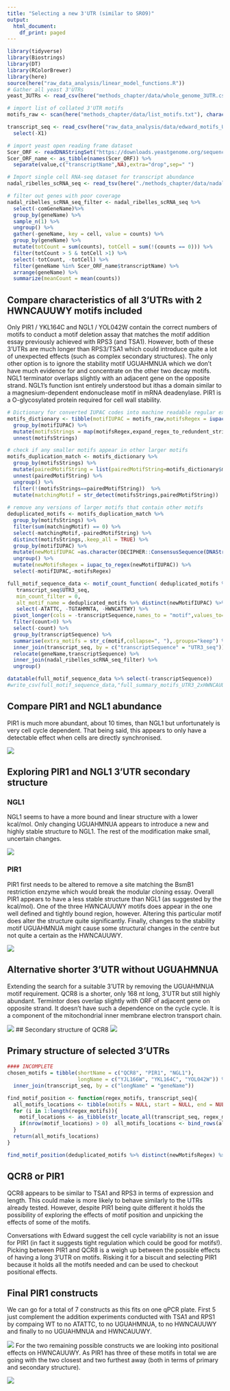 ```yaml
---
title: "Selecting a new 3'UTR (similar to SRO9)"
output:
  html_document:
    df_print: paged
---
```



```r
library(tidyverse)
library(Biostrings)
library(DT)
library(RColorBrewer)
library(here)
source(here("raw_data_analysis/linear_model_functions.R"))
# Gather all yeast 3'UTRs
yeast_3UTRs <- read_csv(here("methods_chapter/data/whole_genome_3UTR.csv"))

# import list of collated 3'UTR motifs
motifs_raw <- scan(here("methods_chapter/data/list_motifs.txt"), character())

transcript_seq <- read_csv(here("raw_data_analysis/data/edward_motifs_UTR3_2xHWNCAUUWY_maxlength300.csv")) %>% 
  select(-X1)

# import yeast open reading frame dataset
Scer_ORF <- readDNAStringSet("https://downloads.yeastgenome.org/sequence/S288C_reference/orf_dna/orf_coding_all.fasta.gz")
Scer_ORF_name <- as_tibble(names(Scer_ORF)) %>%
  separate(value,c("transcriptName",NA),extra="drop",sep=" ")

# Import single cell RNA-seq dataset for transcript abundance
nadal_ribelles_scRNA_seq <- read_tsv(here("./methods_chapter/data/nadal_ribelles_scRNA.tab"))

# filter out genes with poor coverage
nadal_ribelles_scRNA_seq_filter <- nadal_ribelles_scRNA_seq %>%
  select(-comGeneName)%>%
  group_by(geneName) %>%
  sample_n(1) %>%
  ungroup() %>%
  gather(-geneName, key = cell, value = counts) %>%
  group_by(geneName) %>%
  mutate(totCount = sum(counts), totCell = sum(!(counts == 0))) %>%
  filter(totCount > 5 & totCell >1) %>%
  select(-totCount, -totCell) %>%
  filter(geneName %in% Scer_ORF_name$transcriptName) %>%
  arrange(geneName) %>%
  summarize(meanCount = mean(counts))
```
## Compare characteristics of all 3'UTRs with 2 HWNCAUUWY motifs included
Only PIR1 / YKL164C and NGL1 / YOL042W contain the correct numbers of motifs to conduct a motif deletion assay that matches the motif addition essay previously achieved with RPS3 (and TSA1). However, both of these 3'UTRs are much longer than RPS3/TSA1 which could introduce quite a lot of unexpected effects (such as complex secondary structures). The only other option is to ignore the stability motif UGUAHMNUA which we don't have much evidence for and concentrate on the other two decay motifs. NGL1 terminator overlaps slightly with an adjacent gene on the opposite strand. NGL1's function isnt entirely understood but ithas a domain similar to a magnesium-dependent endonuclease motif in mRNA deadenylase. PIR1 is a O-glycosylated protein required for cell wall stability.
```r
# Dictionary for converted IUPAC codes into machine readable regular expressions and converting U -> T
motifs_dictionary <- tibble(motifIUPAC = motifs_raw,motifsRegex = iupac_to_regex(motifs_raw)) %>% 
  group_by(motifIUPAC) %>%
  mutate(motifsStrings = map(motifsRegex,expand_regex_to_redundent_strings)) %>%
  unnest(motifsStrings) 

# check if any smaller motifs appear in other larger motifs
motifs_duplication_match <- motifs_dictionary %>% 
  group_by(motifsStrings) %>%
  mutate(pairedMotifString = list(pairedMotifString=motifs_dictionary$motifsStrings)) %>%
  unnest(pairedMotifString) %>%
  ungroup() %>%
  filter(!(motifsStrings==pairedMotifString))  %>%
  mutate(matchingMotif = str_detect(motifsStrings,pairedMotifString))
  
# remove any versions of larger motifs that contain other motifs
deduplicated_motifs <- motifs_duplication_match %>% 
  group_by(motifsStrings) %>%
  filter(sum(matchingMotif) == 0) %>%
  select(-matchingMotif,-pairedMotifString) %>%
  distinct(motifsStrings,.keep_all = TRUE) %>%
  group_by(motifIUPAC) %>%
  mutate(newMotifIUPAC =as.character(DECIPHER::ConsensusSequence(DNAStringSet(motifsStrings)))) %>%
  ungroup() %>%
  mutate(newMotifsRegex = iupac_to_regex(newMotifIUPAC)) %>%
  select(-motifIUPAC,-motifsRegex)

full_motif_sequence_data <- motif_count_function( deduplicated_motifs %>% distinct(newMotifsRegex) %>% pull(newMotifsRegex),
   transcript_seq$UTR3_seq,
   min_count_filter = 0,
   alt_motif_name = deduplicated_motifs %>% distinct(newMotifIUPAC) %>% pull(newMotifIUPAC)) %>%
   select(-ATATTC, -TGTAHMNTA, -HWNCATTWY) %>% 
  pivot_longer(cols = -transcriptSequence,names_to = "motif",values_to="count") %>%
  filter(count>0) %>% 
  select(-count) %>% 
  group_by(transcriptSequence) %>% 
  summarise(extra_motifs = str_c(motif,collapse=", "),.groups="keep") %>%
  inner_join(transcript_seq, by = c("transcriptSequence" = "UTR3_seq")) %>%
  relocate(geneName,transcriptSequence) %>%
  inner_join(nadal_ribelles_scRNA_seq_filter) %>%
  ungroup()

datatable(full_motif_sequence_data %>% select(-transcriptSequence))
#write_csv(full_motif_sequence_data,"full_summary_motifs_UTR3_2xHWNCAUUWY.csv")
```

## Compare PIR1 and NGL1 abundance

PIR1 is much more abundant, about 10 times, than NGL1 but unfortunately is very cell cycle dependent. That being said, this appears to only have a detectable effect when cells are directly synchronised.

![](./figures/SaccharomycesCellCycleKelliherGenePlot_TSA1_RPS3_NGL1_PIR1.png)

## Exploring PIR1 and NGL1 3'UTR secondary structure

### NGL1

NGL1 seems to have a more bound and linear structure with a lower kcal/mol. Only changing UGUAHMNUA appears to introduce a new and highly stable structure to NGL1. The rest of the modification make small, uncertain changes.

![](./figures/NGL1_secondary_structure.png)

### PIR1

PIR1 first needs to be altered to remove a site matching the BsmB1 restriction enzyme which would break the modular cloning essay. Overall PIR1 appears to have a less stable structure than NGL1 (as suggested by the kcal/mol). One of the three HWNCAUUWY motifs does appear in the one well defined and tightly bound region, however. Altering this particular motif does alter the structure quite significantly. Finally, changes to the stability motif UGUAHMNUA might cause some structural changes in the centre but not quite a certain as the HWNCAUUWY.

![](./figures/PIR1_secondary_structure.png)

## Alternative shorter 3'UTR without UGUAHMNUA

Extending the search for a suitable 3'UTR by removing the UGUAHMNUA motif requirement. QCR8 is a shorter, only 168 nt long, 3'UTR but still highly abundant. Termintor does overlap slightly with ORF of adjacent gene on opposite strand. It doesn't have such a dependence on the cycle cycle. It is a component of the mitochondrial inner membrane electron transport chain.

![](./figures/SaccharomycesCellCycleKelliherGenePlot_TSA1_RPS3_PIR1_QCR8.png)
## Secondary structure of QCR8
![](./figures/QCR8_secondary_structure.png)


## Primary structure of selected 3'UTRs

```r
#### INCOMPLETE
chosen_motifs = tibble(shortName = c("QCR8", "PIR1", "NGL1"), 
                       longName = c("YJL166W", "YKL164C", "YOL042W")) %>%
  inner_join(transcript_seq, by = c("longName" = "geneName"))

find_motif_position <- function(regex_motifs, transcript_seq){
  all_motifs_locations <- tibble(motifs = NULL, start = NULL, end = NULL)
  for (i in 1:length(regex_motifs)){
    motif_locations <- as_tibble(str_locate_all(transcript_seq, regex_motifs[i])[[1]])
    if(nrow(motif_locations) > 0)  all_motifs_locations <- bind_rows(all_motifs_locations, motif_locations %>% mutate(motifs = regex_motifs[i]))
  }
  return(all_motifs_locations)
}

find_motif_position(deduplicated_motifs %>% distinct(newMotifsRegex) %>% pull(newMotifsRegex),"TATTGTTTCCATGCCTCTACATTACATCGATCTTTTGATCTTCTAAAAACTTACATATATATTCTGTTTATAAAACAAGAGCAAATAACCCCCATATATTTATTCAGTCAGTCTATTTATTTACTTACAGTATCAGTAATAATAAATACTTAAGCATTTTTTGTTTTGT")

```

## QCR8 or PIR1

QCR8 appears to be similar to TSA1 and RPS3 in terms of expression and length. This could make is more likely to behave similarly to the UTRs already tested. However, despite PIR1 being quite different it holds the possibility of exploring the effects of motif position and unpicking the effects of some of the motifs.

Conversations with Edward suggest the cell cycle variability is not an issue for PIR1 (in fact it suggests tight regulation which could be good for motifs!). Picking between PIR1 and QCR8 is a weigh up between the possible effects of having a long 3'UTR on motifs. Risking it for a biscuit and selecting PIR1 because it holds all the motifs needed and can be used to checkout positional effects.

## Final PIR1 constructs
We can go for a total of 7 constructs as this fits on one qPCR plate. First 5 just complement the addition experiments conducted with TSA1 and RPS1 by compaing WT to no ATATTC, to no UGUAHMNUA, to no HWNCAUUWY and finally to no UGUAHMNUA and HWNCAUUWY. 

![](./figures/final_PIR1_constructs_pt1.png)
For the two remaining possible constructs we are looking into positional effects on HWNCAUUWY. As PIR1 has three of these motifs in total we are going with the two closest and two furthest away (both in terms of primary and secondary structure).

![](./figures/final_PIR1_constructs_pt2.png)
